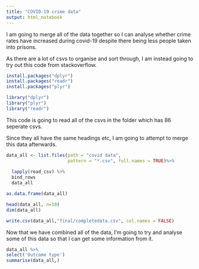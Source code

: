 ---
title: "COVID-19 crime data"
output: html_notebook
---

I am going to merge all of the data together so I can analyse whether crime rates have increased during covid-19 despite there being less people taken into prisons.

As there are a lot of csvs to organise and sort through, I am instead going to try out this code from stackoverflow. 

```{r}
install.packages("dplyr")
install.packages("readr")
install.packages("plyr")

library("dplyr")
library("plyr")
library("readr")
```
This code is going to read all of the csvs in the folder which has 86 seperate csvs. 

Since they all have the same headings etc, I am going to attempt to merge this data afterwards. 


```{r}
data_all <- list.files(path = "covid data", 
                       pattern = "*.csv", full.names = TRUE)%>%
 
  lapply(read_csv) %>%                                          
  bind_rows                                                       
  data_all 
```

```{r}
as.data.frame(data_all)

head(data_all, n=10)
dim(data_all)

write.csv(data_all,"final/completedata.csv", col.names = FALSE)

```

Now that we have combined all of the data, I'm going to try and analyse some of this data so that I can get some information from it.

```{r}
data_all %>%
select('Outcome type')
summarise(data_all,)

```
